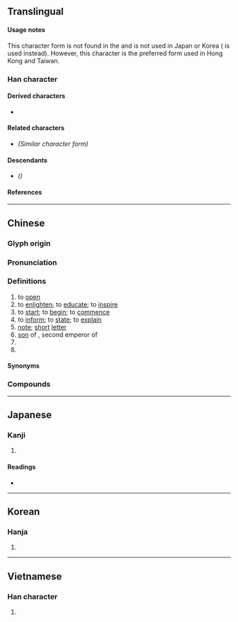 {{also|啓|启}}
{{character info}}
==Translingual==
{{CJKV-forms|啟|启|啓|啓}}

====Usage notes====
This character form is not found in the {{w|Kangxi dictionary}} and is not used in Japan or Korea ({{l|mul|啓}} is used instead). However, this character is the preferred form used in Hong Kong and Taiwan.

===Han character===
{{Han char|rn=66|rad=攴|as=07|sn=11|four=38604|canj=HROK|ids=⿰户攵(G),⿰启攵(HT)}}

====Derived characters====
* {{l|mul|[[闙]], [[𣘼]], [[𭨠]], [[𦘦]], [[𮮝]], [[𫫤]], [[𫹢]]}}

====Related characters====
* {{l|mul|[[啓]]}} ''(Similar character form)''

====Descendants====
* {{l|mul|[[启]]}} ''({{w|Simplified Chinese}})''

====References====
{{Han ref|kx=0196.261|dkj=03821|hdz=21463.080|uh=555F}}

----

==Chinese==
{{zh-forms|s=启|t2=啓|alt=唘,啔}}
{{zh-wp|zh:啟|yue:啓|lzh:啓|nan:Khé|wuu:启|en:Qi of Xia}}

===Glyph origin===
{{Han etym}}

===Pronunciation===
{{zh-pron
|m=qǐ
|c=kai2
|h=pfs=khí
|md=kiē
|mn=khé
|mn-t=ki2
|w=
|mc=y
|oc=y
|cat=v,n,pn
}}

===Definitions===
{{zh-hanzi}}

# to [[open]]
# to [[enlighten]]; to [[educate]]; to [[inspire]]
# to [[start]]; to [[begin]]; to [[commence]]
# to [[inform]]; to [[state]]; to [[explain]]
# [[note]]; [[short]] [[letter]]
# [[son]] of {{w|Yu the Great}}, second emperor of {{w|Xia Dynasty}}
# {{zh-short|啟示錄|tr=Qǐshìlù|Revelation}}
# {{surname|zh}}

====Synonyms====
{{zh-Christian-syn|Revelation}}

===Compounds===
{{zh-der|啟動|啟蒙|啟發|啟航|啟程|啟事|啟用|開啟|啟示|不好啟齒|哀啟|公啟|丹脣啟秀|徵求啟事|徵啟|天啟|光啟|山公啟事|再啟者|副啟|夏啟|啟齒|啟土|啟問|殷憂啟聖|啟智|啟報|啟明|承前啟後|承先啟後|啟迪|啟奏|啟示錄|啟運|啟蒙哲學|啟乞|啟請|啟封|書啟|啟閉|款啟寡聞|啟處|敬啟者|啟行|啟建|啟顏|啟動程式|啟蒙時代|啟告|啟聰|啟釁|啟白|更正啟事|啟碇|承上啟下|啟手足|啟蟄|啟沃|啟蒙運動|啟節|啟口|鳴謝啟事|親啟|謝啟|通知啟事|道歉啟事|臺啟|鈞啟|鄂君啟節|茲啟者|警告啟事|逕啟者|啟浪}}

----

==Japanese==

===Kanji===
{{ja-kanji|grade=|rs=攴07}} <!-- Not listed as kyūjitai kanji in 2010 Jōyō Kanji -->

# {{rfdef|ja|sort=攴07}}

====Readings====
* {{ja-readings|on=[[けい]] (kei)|kun=[[ひらく]] (hiraku), [[もうす]] (mousu)}}

----

==Korean==

===Hanja===
{{ko-hanja|hangeul=계|rv=gye|mr=kye}}

# {{rfdef|ko|sort=攴07}}

----

==Vietnamese==

===Han character===
{{vi-readings|reading=khải, khơi, khui|rs=攴07}}

# {{rfdef|vi|sort=攴07}}